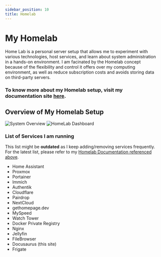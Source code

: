 ```yaml
---
sidebar_position: 10
title: Homelab
---
```


# My Homelab

Home Lab is a personal server setup that allows me to experiment with various technologies, host services, and learn about system administration in a hands-on environment. I am facinated by the Homelab concept because of the flexibility and control it offers over my computing environment, as well as reduce subscription costs and avoids storing data on third-party servers.

### To know more about my Homelab setup, visit my documentation site [here](https://github.com/navinsubramani/homelab-mydocumentation).

## Overview of My Homelab Setup

![System Overview](https://github.com/navinsubramani/homelab-mydocumentation/blob/main/static/system_overview.PNG?raw=true)
![HomeLab Dashboard](https://github.com/navinsubramani/homelab-mydocumentation/blob/main/static/dashboard-basic.PNG?raw=true)

### List of Services I am running

This list might be **outdated** as I keep adding/removing services frequently. For the latest list, please refer to my [Homelab Documentation referenced above](https://github.com/navinsubramani/homelab-mydocumentation).

- Home Assistant
- Proxmox
- Portainer
- Immich
- Authentik
- Cloudflare
- Pairdrop
- NextCloud
- gethomepage.dev
- MySpeed
- Watch Tower
- Docker Private Registry
- Nginx
- Jellyfin
- FileBrowser
- Docusaurus (this site)
- Frigate